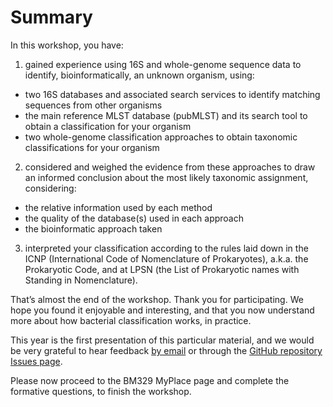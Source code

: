 # Summary

In this workshop, you have:

1. gained experience using 16S and whole-genome sequence data to identify, bioinformatically, an unknown organism, using:
  - two 16S databases and associated search services to identify matching sequences from other organisms
  - the main reference MLST database (pubMLST) and its search tool to obtain a classification for your organism
  - two whole-genome classification approaches to obtain taxonomic classifications for your organism
2. considered and weighed the evidence from these approaches to draw an informed conclusion about the most likely taxonomic assignment, considering:
  - the relative information used by each method
  - the quality of the database(s) used in each approach
  - the bioinformatic approach taken
3. interpreted your classification according to the rules laid down in the ICNP (International Code of Nomenclature of Prokaryotes), a.k.a. the Prokaryotic Code, and at LPSN (the List of Prokaryotic names with Standing in Nomenclature).


::: { .callout-warning title="Thank you" }
That's almost the end of the workshop. Thank you for participating. We hope you found it enjoyable and interesting, and that you now understand more about how bacterial classification works, in practice.

This year is the first presentation of this particular material, and we would be very grateful to hear feedback [by email]({{< var admin.email >}}) or through the [GitHub repository Issues page]({{< var github.issues >}}).
:::

::: { .callout-tip title="Completing the workshop" }
Please now proceed to the BM329 MyPlace page and complete the formative questions, to finish the workshop.
:::